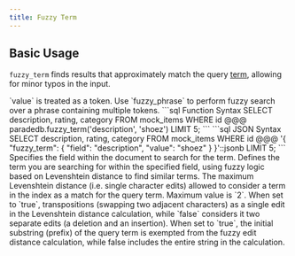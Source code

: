 ```yaml
---
title: Fuzzy Term
---
```


## Basic Usage

`fuzzy_term` finds results that approximately match the query [term](/documentation/concepts/term),
allowing for minor typos in the input.

<Note>
  `value` is treated as a token. Use `fuzzy_phrase` to perform fuzzy search over
  a phrase containing multiple tokens.
</Note>

<CodeGroup>
```sql Function Syntax
SELECT description, rating, category
FROM mock_items
WHERE id @@@ paradedb.fuzzy_term('description', 'shoez')
LIMIT 5;
```
```sql JSON Syntax
SELECT description, rating, category
FROM mock_items
WHERE id @@@
'{
    "fuzzy_term": {
        "field": "description",
        "value": "shoez"
    }
}'::jsonb
LIMIT 5;
```
</CodeGroup>

<div className="mt-8" />

<ParamField body="field" required>
  Specifies the field within the document to search for the term.
</ParamField>
<ParamField body="value" required>
  Defines the term you are searching for within the specified field, using fuzzy
  logic based on Levenshtein distance to find similar terms.
</ParamField>
<ParamField body="distance" default={2}>
  The maximum Levenshtein distance (i.e. single character edits) allowed to
  consider a term in the index as a match for the query term. Maximum value is
  `2`.
</ParamField>
<ParamField body="transpose_cost_one" default={true}>
  When set to `true`, transpositions (swapping two adjacent characters) as a
  single edit in the Levenshtein distance calculation, while `false` considers
  it two separate edits (a deletion and an insertion).
</ParamField>
<ParamField body="prefix" default={false}>
  When set to `true`, the initial substring (prefix) of the query term is
  exempted from the fuzzy edit distance calculation, while false includes the
  entire string in the calculation.
</ParamField>
